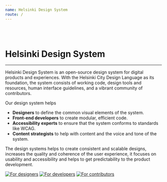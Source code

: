 ```yaml
---
name: Helsinki Design System
route: /
---
```



<img src={headerImgURL} alt="" />
<br/><br/><br/>

# Helsinki Design System

---

Helsinki Design System is an open-source design system for digital products and experiences. With the Helsinki City Design Language as its foundation, the system consists of working code, design tools and resources, human interface guidelines, and a vibrant community of contributors.  
  
Our design system helps  
- **Designers** to define the common visual elements of the system.  
- **Front-end developers** to create modular, efficient code.  
- **Accessibility experts** to ensure that the system conforms to standards like WCAG.  
- **Content strategists** to help with content and the voice and tone of the system.  
  
The design systems helps to create consistent and scalable designs, increases the quality and coherence of the user experience, it focuses on usability and accessibility and helps to get predictability to the product development.  


[![For designers](../static/for_designers.svg)](/guidelines/designers)
[![For developers](../static/for_developers.svg)](/guidelines/developers)
[![For contributors](../static/for_contributors.svg)](/get-started)

